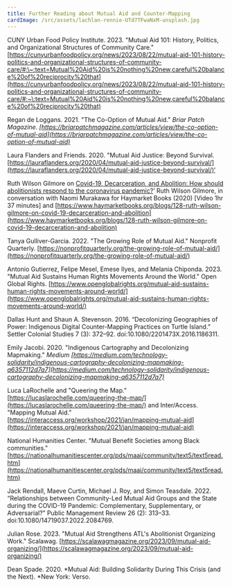 ```yaml
---
title: Further Reading about Mutual Aid and Counter-Mapping
cardImage: /src/assets/lachlan-rennie-UTd7TFwaNxM-unsplash.jpg
---
```


CUNY Urban Food Policy Institute. 2023. "Mutual Aid 101: History, Politics, and Organizational Structures of Community Care." [https://cunyurbanfoodpolicy.org/news/2023/08/22/mutual-aid-101-history-politics-and-organizational-structures-of-community-care/#:\~:text=Mutual%20Aid%20is%20nothing%20new,careful%20balance%20of%20reciprocity%20that](https://cunyurbanfoodpolicy.org/news/2023/08/22/mutual-aid-101-history-politics-and-organizational-structures-of-community-care/#:~\:text=Mutual%20Aid%20is%20nothing%20new,careful%20balance%20of%20reciprocity%20that)

Regan de Loggans. 2021. "The Co-Option of Mutual Aid." *Briar Patch Magazine. [https://briarpatchmagazine.com/articles/view/the-co-option-of-mutual-aid](https://briarpatchmagazine.com/articles/view/the-co-option-of-mutual-aid)*

Laura Flanders and Friends. 2020. "Mutual Aid Justice: Beyond Survival. [https://lauraflanders.org/2020/04/mutual-aid-justice-beyond-survival/](https://lauraflanders.org/2020/04/mutual-aid-justice-beyond-survival/)‘

Ruth Wilson Gilmore on [Covid-19, Decarceration, and Abolition: How should abolitionists respond to the coronavirus pandemic?](https://www.haymarketbooks.org/blogs/128-ruth-wilson-gilmore-on-covid-19%20-decarceration-and-abolition)’ Ruth Wilson Gilmore, in conversation with Naomi Murakawa for Haymarket Books (2020) \[Video 1hr 37 minutes] and [https://www.haymarketbooks.org/blogs/128-ruth-wilson-gilmore-on-covid-19-decarceration-and-abolition](https://www.haymarketbooks.org/blogs/128-ruth-wilson-gilmore-on-covid-19-decarceration-and-abolition)

Tanya Gulliver-Garcia. 2022. "The Growing Role of Mutual Aid." Nonprofit Quarterly.  [https://nonprofitquarterly.org/the-growing-role-of-mutual-aid/](https://nonprofitquarterly.org/the-growing-role-of-mutual-aid/)

Antonio Gutierrez, Felipe Mesel, Emese Ilyes, and Melania Chiponda. 2023. "Mutual Aid Sustains Human Rights Movements Around the World." Open Global Rights. [https://www.openglobalrights.org/mutual-aid-sustains-human-rights-movements-around-world/](https://www.openglobalrights.org/mutual-aid-sustains-human-rights-movements-around-world/)

Dallas Hunt and Shaun A. Stevenson. 2016. “Decolonizing Geographies of
Power: Indigenous Digital Counter-Mapping Practices on Turtle Island.” Settler Colonial Studies 7 (3): 372–92. doi:10.1080/2201473X.2016.1186311.

Emily Jacobi. 2020. "Indigenous Cartography and Decolonizing Mapmaking." *Medium [https://medium.com/technology-solidarity/indigenous-cartography-decolonizing-mapmaking-a6357112d7a7](https://medium.com/technology-solidarity/indigenous-cartography-decolonizing-mapmaking-a6357112d7a7)*

Luca LaRochelle and "Queering the Map." [https://lucaslarochelle.com/queering-the-map/](https://lucaslarochelle.com/queering-the-map/) and Inter/Access. "Mapping Mutual Aid." [https://interaccess.org/workshop/2021/jan/mapping-mutual-aid](https://interaccess.org/workshop/2021/jan/mapping-mutual-aid)

National Humanities Center. "Mutual Benefit Societies among Black communities." [https://nationalhumanitiescenter.org/pds/maai/community/text5/text5read.htm](https://nationalhumanitiescenter.org/pds/maai/community/text5/text5read.htm)

Jack Rendall, Maeve Curtin, Michael J. Roy, and Simon Teasdale. 2022. “Relationships between Community-Led Mutual Aid Groups and the State during the COVID-19 Pandemic: Complementary, Supplementary, or
Adversarial?” Public Management Review 26 (2): 313–33. doi:10.1080/14719037.2022.2084769.

Julian Rose. 2023. "Mutual Aid Strengthens ATL's Abolitionist Organizing Work." Scalawag. [https://scalawagmagazine.org/2023/09/mutual-aid-organizing/](https://scalawagmagazine.org/2023/09/mutual-aid-organizing/)

Dean Spade. 2020. \*Mutual Aid: Building Solidarity During This Crisis (and the Next). \*New York: Verso.
